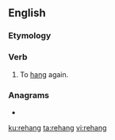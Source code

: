 ==English==

===Etymology===
{{prefix|en|re|hang}}

===Verb===
{{en-verb|rehangs|rehanging|rehanged|past2=rehung|rehanged|past_ptc2=rehung}}

# To [[hang]] again.

===Anagrams===
* {{l|en|hanger}}

[[ku:rehang]]
[[ta:rehang]]
[[vi:rehang]]